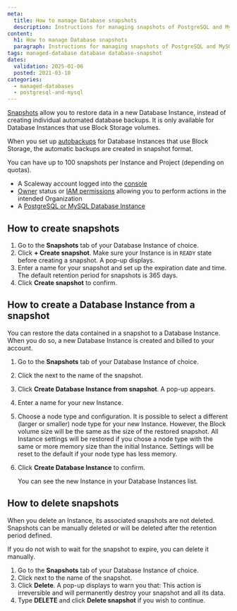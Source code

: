 ```yaml
---
meta:
  title: How to manage Database snapshots
  description: Instructions for managing snapshots of PostgreSQL and MySQL databases.
content:
  h1: How to manage Database snapshots
  paragraph: Instructions for managing snapshots of PostgreSQL and MySQL databases.
tags: managed-database database database-snapshot
dates:
  validation: 2025-01-06
  posted: 2021-03-10
categories:
  - managed-databases
  - postgresql-and-mysql
---
```


[Snapshots](/managed-databases/postgresql-and-mysql/how-to/manage-snapshots/) allow you to restore data in a new Database Instance, instead of creating individual automated database backups. It is only available for Database Instances that use Block Storage volumes.

When you set up [autobackups](/managed-databases/postgresql-and-mysql/how-to/enable-autobackup/) for Database Instances that use Block Storage, the automatic backups are created in snapshot format.

You can have up to 100 snapshots per Instance and Project (depending on quotas).

<Macro id="requirements" />

- A Scaleway account logged into the [console](https://console.scaleway.com)
- [Owner](/identity-and-access-management/iam/concepts/#owner) status or [IAM permissions](/identity-and-access-management/iam/concepts/#permission) allowing you to perform actions in the intended Organization
- A [PostgreSQL or MySQL Database Instance](/managed-databases/postgresql-and-mysql/quickstart/)

## How to create snapshots

1. Go to the **Snapshots** tab of your Database Instance of choice.
2. Click **+ Create snapshot**.
    <Message type="important">
      Make sure your Instance is in `READY` state before creating a snapshot.
    </Message>
    A pop-up displays.
3. Enter a name for your snapshot and set up the expiration date and time.
    <Message type="note">
      The default retention period for snapshots is 365 days.
    </Message>
4. Click **Create snapshot** to confirm.

## How to create a Database Instance from a snapshot

You can restore the data contained in a snapshot to a Database Instance. When you do so, a new Database Instance is created and billed to your account.

1. Go to the **Snapshots** tab of your Database Instance of choice.
2. Click the <Icon name="more" /> next to the name of the snapshot.
3. Click **Create Database Instance from snapshot**. A pop-up appears.
4. Enter a name for your new Instance.
5. Choose a node type and configuration.
    <Message type="important">
      It is possible to select a different (larger or smaller) node type for your new Instance. However, the Block volume size will be the same as the size of the restored snapshot. All Instance settings will be restored if you chose a node type with the same or more memory size than the initial Instance. Settings will be reset to the default if your node type has less memory.
    </Message>
6. Click **Create Database Instance** to confirm.

    You can see the new Instance in your Database Instances list.

## How to delete snapshots

When you delete an Instance, its associated snapshots are not deleted. Snapshots can be manually deleted or will be deleted after the retention period defined.

If you do not wish to wait for the snapshot to expire, you can delete it manually.

1. Go to the **Snapshots** tab of your Database Instance of choice.
2. Click <Icon name="more" /> next to the name of the snapshot.
3. Click **Delete**. A pop-up displays to warn you that:
    <Message type="important">
      This action is irreversible and will permanently destroy your snapshot and all its data.
    </Message>
4. Type **DELETE** and click **Delete snapshot** if you wish to continue.


